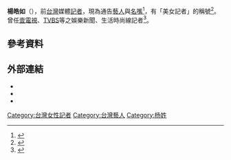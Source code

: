 {{藝人
| 姓名 = 楊皓如
| 類型 = 媒體工作者
| 暱稱 = 美女記者
| 國籍 = {{ROC}}
| 出生日期 = {{birth_date_and_age|1978|6|30}}
| 出生地點 = {{TWN}}
| 教育程度 = {{UK}}{{link-en|London College of Fashion|London College of Fashion}}
| 職業 = [[娛樂|娛樂]][[記者|記者]]
| 語言 = [[中華民國國語|國語]]、[[英語|英語]]
| 配偶 = [[許元禮|許元禮]]（Michael）
| 子女 = 1子1女
<ref>{{cite news |author1=劉宜庭 |title=打掃翻出老公私藏「簡體字租屋合約」！　楊皓如心碎：有女孩子的蓋章…尪無奈解釋了 |url=https://star.ettoday.net/news/1747697 |accessdate=2021-01-05 |work=ETtoday星光雲 |date=2020-06-28 |archive-date=2021-01-08 |archive-url=https://web.archive.org/web/20210108021230/https://star.ettoday.net/news/1747697 |dead-url=no }}</ref>
| 出身地 ={{TWN}}
| 網站 = {{facebook|haojuju}}
}}

'''楊皓如'''（{{bd|1978年|6月30日|catIdx=}}），前[[台灣|台灣]]媒體[[記者|記者]]，現為通告[[藝人|藝人]]與[[名嘴|名嘴]]<ref>{{cite news |author1=李家穎 |title=女星懷孕下體出血 遭主管冷回：那你工作誰做？ |url=https://www.chinatimes.com/realtimenews/20181125002043-260404?chdtv |accessdate=2021-01-05 |work=中時新聞網 |date=2018-11-25}}</ref>，有「美女記者」的稱號<ref>{{cite news |author1=蘇士亨 |title=楊皓如兒痛哭婆婆闖門怒譙 全家投票結果傻眼：我是個外人 |url=https://www.chinatimes.com/realtimenews/20200907001021-260404?chdtv |accessdate=2021-01-05 |work=中時新聞網 |date=2020-09-07 |archive-date=2021-01-08 |archive-url=https://web.archive.org/web/20210108041519/https://www.chinatimes.com/realtimenews/20200907001021-260404?chdtv |dead-url=no }}</ref>。曾任[[壹電視|壹電視]]、[[TVBS|TVBS]]等之娛樂新聞、生活時尚線記者<ref>{{cite news |author1=影劇中心 |title=人妻美女記者楊皓如掀陶子真面目　爆：上班要看她心情 |url=https://star.ettoday.net/news/169300 |accessdate=2021-01-05 |work=ETtoday星光雲 |date=2013-03-01 |archive-date=2021-01-25 |archive-url=https://web.archive.org/web/20210125083130/https://star.ettoday.net/news/169300 |dead-url=no }}</ref>。

== 參考資料==
{{Reflist|2}}

== 外部連結 ==
*{{facebook|haojuju|楊皓如}}
*{{Sinaweibo|wed1010}}
*{{Instagram|haojuju}}

[[Category:台灣女性記者|Category:台灣女性記者]]
[[Category:台灣藝人|Category:台灣藝人]]
[[Category:杨姓|Category:杨姓]]